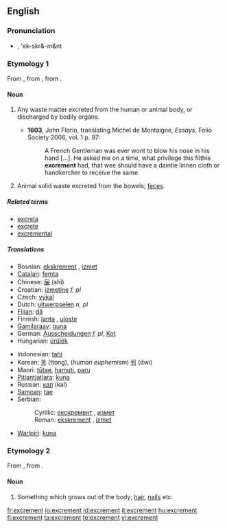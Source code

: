 ==English==
===Pronunciation===
*{{IPA|/'ɛkskɹəmənt/}}, 'ek-skr&-m&nt

===Etymology 1===
From {{etyl|fr}} {{term|excrément}}, from {{etyl|la}} {{term|excrementum|excrēmentum}}, from {{term|excernere||to excrete}}.

====Noun====
{{en-noun|-}}

# {{archaic}} Any waste matter excreted from the human or animal body, or discharged by bodily organs.
#*'''1603''', John Florio, translating Michel de Montaigne, ''Essays'', Folio Society 2006, vol. 1 p. 97:
#*:A French Gentleman was ever wont to blow his nose in his hand [...].  He asked me on a time, what privilege this filthie '''excrement''' had, that wee should have a daintie linnen cloth or handkercher to receive the same.
# {{context|now|_|specifically}} Animal solid waste excreted from the bowels; [[feces]].

=====Related terms=====
*[[excreta]]
*[[excrete]]
*[[excremental]]

=====Translations=====
{{trans-top|animal solid waste}}
*Bosnian: [[ekskrement#Bosnian|ekskrement]] {{m}}, [[izmet#Bosnian|izmet]] {{m}}
*[[Catalan]]: [[femta]] {{f}}
*Chinese: [[屎]] (shǐ)
*Croatian: [[izmetine]] ''f, pl''
*Czech: [[výkal]] {{m}}
*Dutch: [[uitwerpselen]] ''n, pl''
*[[Fijian]]: [[dā]]
*Finnish: [[lanta]] {{italbrac|animal excrement}}, [[uloste]] {{italbrac|human excrement}}
*[[Gamilaraay]]: [[guna]]
*German: [[Ausscheidungen]] ''f, pl'', [[Kot]] {{m}}
*Hungarian: [[ürülék]]
{{trans-mid}}
*Indonesian: [[tahi]]
*Korean: [[똥]] (ttong), (''human euphemism'') [[뒤]] (dwi)
*Maori: [[tūtae]], [[hamuti]], [[paru]]
*[[Pitjantjatjara]]: [[kuna]]
*Russian: [[кал]] (kal) {{m}}
*[[Samoan]]: [[tae]]
*Serbian:
*:Cyrillic: [[екскремент#Serbian|екскремент]] {{m}}, [[измет#Serbian|измет]] {{m}}
*:Roman: [[ekskrement#Serbian|ekskrement]] {{m}}, [[izmet#Serbian|izmet]] {{m}}
*[[Warlpiri]]: [[kuna]]
{{trans-bottom}}

===Etymology 2===
From {{etyl|la}} {{term|excrementum|excrēmentum}}, from {{term|excrescere|excrēscere|to grow out}}.

====Noun====
{{en-noun}}

# {{obsolete}} Something which grows out of the body; [[hair]], [[nails]] etc.
[[fr:excrement]]
[[io:excrement]]
[[id:excrement]]
[[it:excrement]]
[[hu:excrement]]
[[fi:excrement]]
[[ta:excrement]]
[[te:excrement]]
[[vi:excrement]]